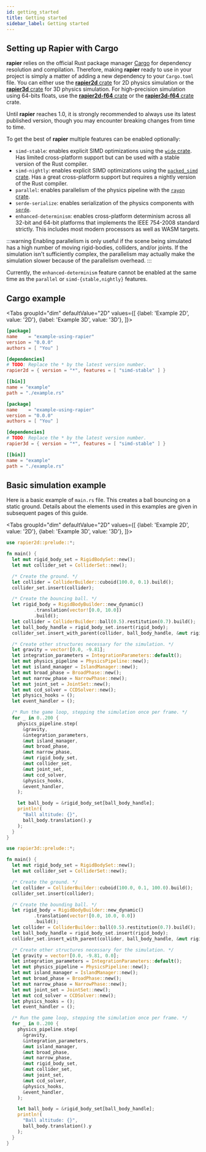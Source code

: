 ```yaml
---
id: getting_started
title: Getting started
sidebar_label: Getting started
---
```



## Setting up Rapier with Cargo
**rapier** relies on the official Rust package manager
[Cargo](https://crates.io) for dependency resolution and compilation. Therefore,
making **rapier** ready to use in your project is simply a matter of
adding a new dependency to your `Cargo.toml` file. You can either use the [**rapier2d**
crate](https://crates.io/crates/rapier2d) for 2D physics simulation or the [**rapier3d** crate](https://crates.io/crates/rapier3d)
for 3D physics simulation. For high-precision simulation using 64-bits floats, use the [**rapier2d-f64**
crate](https://crates.io/crates/rapier2d-f64) or the [**rapier3d-f64** crate](https://crates.io/crates/rapier3d-f64) crate.

Until **rapier** reaches 1.0, it is strongly recommended to always use its
latest published version, though you may encounter breaking changes from time to time.

To get the best of **rapier** multiple features can be enabled optionally:
- `simd-stable`: enables explicit SIMD optimizations using the [`wide` crate](https://crates.io/crates/wide).
Has limited cross-platform support but can be used with a stable version of the Rust compiler.
- `simd-nightly`: enables explicit SIMD optimizations using the [`packed_simd` crate](https://crates.io/crates/packed_simd).
Has a great cross-platform support but requires a nightly version of the Rust compiler.
- `parallel`: enables parallelism of the physics pipeline with the [`rayon` crate](https://crates.io/crates/rayon).
- `serde-serialize`: enables serialization of the physics components with [`serde`](https://github.com/serde-rs/serde).
- `enhanced-determinism`: enables cross-platform determinism across all 32-bit and 64-bit platforms that implements the
IEEE 754-2008 standard strictly. This includes most modern processors as well as WASM targets.
  
:::warning
Enabling parallelism is only useful if the scene being simulated has a high number of moving rigid-bodies, colliders,
and/or joints. If the simulation isn't sufficiently complex, the parallelism may actually make the simulation slower
because of the parallelism overhead.
:::

Currently, the `enhanced-determinism` feature cannot be enabled at the same time as the `parallel` or
`simd-{stable,nightly}` features.

## Cargo example
<Tabs
  groupId="dim"
  defaultValue="2D"
  values={[
    {label: 'Example 2D', value: '2D'},
    {label: 'Example 3D', value: '3D'},
  ]}>
  <TabItem value="2D">

```toml
[package]
name    = "example-using-rapier"
version = "0.0.0"
authors = [ "You" ]

[dependencies]
# TODO: Replace the * by the latest version number.
rapier2d = { version = "*", features = [ "simd-stable" ] }

[[bin]]
name = "example"
path = "./example.rs"
```

  </TabItem>
  <TabItem value="3D">

```toml
[package]
name    = "example-using-rapier"
version = "0.0.0"
authors = [ "You" ]

[dependencies]
# TODO: Replace the * by the latest version number.
rapier3d = { version = "*", features = [ "simd-stable" ] }

[[bin]]
name = "example"
path = "./example.rs"
```

  </TabItem>
</Tabs>

## Basic simulation example

Here is a basic example of `main.rs` file. This creates a ball bouncing on a static ground. Details about the
elements used in this examples are given in subsequent pages of this guide.

<Tabs
groupId="dim"
defaultValue="2D"
values={[
{label: 'Example 2D', value: '2D'},
{label: 'Example 3D', value: '3D'},
]}>
<TabItem value="2D">

```rust
use rapier2d::prelude::*;

fn main() {
  let mut rigid_body_set = RigidBodySet::new();
  let mut collider_set = ColliderSet::new();

  /* Create the ground. */
  let collider = ColliderBuilder::cuboid(100.0, 0.1).build();
  collider_set.insert(collider);

  /* Create the bouncing ball. */
  let rigid_body = RigidBodyBuilder::new_dynamic()
          .translation(vector![0.0, 10.0])
          .build();
  let collider = ColliderBuilder::ball(0.5).restitution(0.7).build();
  let ball_body_handle = rigid_body_set.insert(rigid_body);
  collider_set.insert_with_parent(collider, ball_body_handle, &mut rigid_body_set);

  /* Create other structures necessary for the simulation. */
  let gravity = vector![0.0, -9.81];
  let integration_parameters = IntegrationParameters::default();
  let mut physics_pipeline = PhysicsPipeline::new();
  let mut island_manager = IslandManager::new();
  let mut broad_phase = BroadPhase::new();
  let mut narrow_phase = NarrowPhase::new();
  let mut joint_set = JointSet::new();
  let mut ccd_solver = CCDSolver::new();
  let physics_hooks = ();
  let event_handler = ();

  /* Run the game loop, stepping the simulation once per frame. */
  for _ in 0..200 {
    physics_pipeline.step(
      &gravity,
      &integration_parameters,
      &mut island_manager,
      &mut broad_phase,
      &mut narrow_phase,
      &mut rigid_body_set,
      &mut collider_set,
      &mut joint_set,
      &mut ccd_solver,
      &physics_hooks,
      &event_handler,
    );

    let ball_body = &rigid_body_set[ball_body_handle];
    println!(
      "Ball altitude: {}",
      ball_body.translation().y
    );
  }
}
```

  </TabItem>
  <TabItem value="3D">

```rust
use rapier3d::prelude::*;

fn main() {
  let mut rigid_body_set = RigidBodySet::new();
  let mut collider_set = ColliderSet::new();

  /* Create the ground. */
  let collider = ColliderBuilder::cuboid(100.0, 0.1, 100.0).build();
  collider_set.insert(collider);

  /* Create the bounding ball. */
  let rigid_body = RigidBodyBuilder::new_dynamic()
          .translation(vector![0.0, 10.0, 0.0])
          .build();
  let collider = ColliderBuilder::ball(0.5).restitution(0.7).build();
  let ball_body_handle = rigid_body_set.insert(rigid_body);
  collider_set.insert_with_parent(collider, ball_body_handle, &mut rigid_body_set);

  /* Create other structures necessary for the simulation. */
  let gravity = vector![0.0, -9.81, 0.0];
  let integration_parameters = IntegrationParameters::default();
  let mut physics_pipeline = PhysicsPipeline::new();
  let mut island_manager = IslandManager::new();
  let mut broad_phase = BroadPhase::new();
  let mut narrow_phase = NarrowPhase::new();
  let mut joint_set = JointSet::new();
  let mut ccd_solver = CCDSolver::new();
  let physics_hooks = ();
  let event_handler = ();

  /* Run the game loop, stepping the simulation once per frame. */
  for _ in 0..200 {
    physics_pipeline.step(
      &gravity,
      &integration_parameters,
      &mut island_manager,
      &mut broad_phase,
      &mut narrow_phase,
      &mut rigid_body_set,
      &mut collider_set,
      &mut joint_set,
      &mut ccd_solver,
      &physics_hooks,
      &event_handler,
    );

    let ball_body = &rigid_body_set[ball_body_handle];
    println!(
      "Ball altitude: {}",
      ball_body.translation().y
    );
  }
}
```

  </TabItem>
</Tabs>
